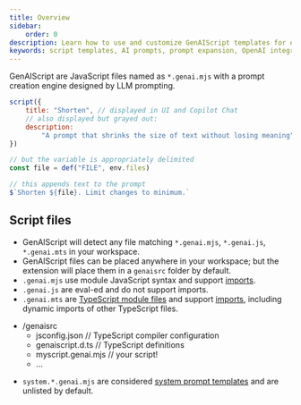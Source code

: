 ```yaml
---
title: Overview
sidebar:
    order: 0
description: Learn how to use and customize GenAIScript templates for efficient AI prompt expansion.
keywords: script templates, AI prompts, prompt expansion, OpenAI integration, template customization
---
```


GenAIScript are JavaScript files named as `*.genai.mjs` 
with a prompt creation engine designed by LLM prompting.

```js title="shorten.genai.mjs"
script({
    title: "Shorten", // displayed in UI and Copilot Chat
    // also displayed but grayed out:
    description:
        "A prompt that shrinks the size of text without losing meaning",
})

// but the variable is appropriately delimited
const file = def("FILE", env.files)

// this appends text to the prompt
$`Shorten ${file}. Limit changes to minimum.`
```

## Script files

-   GenAIScript will detect any file matching `*.genai.mjs`, `*.genai.js`, 
    `*.genai.mts` in your workspace.
-   GenAIScript files can be placed anywhere in your workspace; 
    but the extension will place them in a `genaisrc` folder by default.
-   `.genai.mjs` use module JavaScript syntax and support [imports](/genaiscript/reference/scripts/imports). 
-   `.genai.js` are eval-ed and do not support imports.
-   `.genai.mts` are [TypeScript module files](/genaiscript/resources/scripts/typescript) and support [imports](/genaiscript/reference/scripts/imports), 
    including dynamic imports of other TypeScript files.

<FileTree>

- /genaisrc
  - jsconfig.json     // TypeScript compiler configuration
  - genaiscript.d.ts  // TypeScript definitions 
  - myscript.genai.mjs // your script!
  - ...

</FileTree>

-   `system.*.genai.mjs` are considered [system prompt templates](/genaiscript/reference/scripts/system)
    and are unlisted by default.
